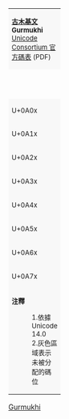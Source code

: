 {| class="wikitable nounderlines" style="border-collapse:collapse;background:#FFFFFF;font-size:large;text-align:center"
| colspan="17" style="background:#F8F8F8;font-size:small" | '''[[古木基文 (Unicode區段)|古木基文]]'''<br />'''Gurmukhi'''{{ref label|U0A00_as_of_Unicode_version|1}}{{ref label|U0A00_grey|2}}<br />[https://www.unicode.org/charts/PDF/U0A00.pdf Unicode Consortium 官方碼表] (PDF)
|- style="background:#F8F8F8;font-size:small"
| style="width:45pt" | &nbsp; || style="width:20pt"  | 0 || style="width:20pt"  | 1 || style="width:20pt"  | 2 || style="width:20pt"  | 3 || style="width:20pt"  | 4 || style="width:20pt"  | 5 || style="width:20pt"  | 6 || style="width:20pt"  | 7 || style="width:20pt"  | 8 || style="width:20pt"  | 9 || style="width:20pt"  | A || style="width:20pt"  | B || style="width:20pt"  | C || style="width:20pt"  | D || style="width:20pt"  | E || style="width:20pt"  | F
|-
| style="background:#F8F8F8;font-size:small" | U+0A0x
| title="Reserved" style="background-color:#CCCCCC;" |  
| title="U+0A01: GURMUKHI SIGN ADAK BINDI" | &#x0A01;
| title="U+0A02: GURMUKHI SIGN BINDI" | &#x0A02;
| title="U+0A03: GURMUKHI SIGN VISARGA" | &#x0A03;
| title="Reserved" style="background-color:#CCCCCC;" |  
| title="U+0A05: GURMUKHI LETTER A" | &#x0A05;
| title="U+0A06: GURMUKHI LETTER AA" | &#x0A06;
| title="U+0A07: GURMUKHI LETTER I" | &#x0A07;
| title="U+0A08: GURMUKHI LETTER II" | &#x0A08;
| title="U+0A09: GURMUKHI LETTER U" | &#x0A09;
| title="U+0A0A: GURMUKHI LETTER UU" | &#x0A0A;
| title="Reserved" style="background-color:#CCCCCC;" |  
| title="Reserved" style="background-color:#CCCCCC;" |  
| title="Reserved" style="background-color:#CCCCCC;" |  
| title="Reserved" style="background-color:#CCCCCC;" |  
| title="U+0A0F: GURMUKHI LETTER EE" | &#x0A0F;
|-
| style="background:#F8F8F8;font-size:small" | U+0A1x
| title="U+0A10: GURMUKHI LETTER AI" | &#x0A10;
| title="Reserved" style="background-color:#CCCCCC;" |  
| title="Reserved" style="background-color:#CCCCCC;" |  
| title="U+0A13: GURMUKHI LETTER OO" | &#x0A13;
| title="U+0A14: GURMUKHI LETTER AU" | &#x0A14;
| title="U+0A15: GURMUKHI LETTER KA" | &#x0A15;
| title="U+0A16: GURMUKHI LETTER KHA" | &#x0A16;
| title="U+0A17: GURMUKHI LETTER GA" | &#x0A17;
| title="U+0A18: GURMUKHI LETTER GHA" | &#x0A18;
| title="U+0A19: GURMUKHI LETTER NGA" | &#x0A19;
| title="U+0A1A: GURMUKHI LETTER CA" | &#x0A1A;
| title="U+0A1B: GURMUKHI LETTER CHA" | &#x0A1B;
| title="U+0A1C: GURMUKHI LETTER JA" | &#x0A1C;
| title="U+0A1D: GURMUKHI LETTER JHA" | &#x0A1D;
| title="U+0A1E: GURMUKHI LETTER NYA" | &#x0A1E;
| title="U+0A1F: GURMUKHI LETTER TTA" | &#x0A1F;
|-
| style="background:#F8F8F8;font-size:small" | U+0A2x
| title="U+0A20: GURMUKHI LETTER TTHA" | &#x0A20;
| title="U+0A21: GURMUKHI LETTER DDA" | &#x0A21;
| title="U+0A22: GURMUKHI LETTER DDHA" | &#x0A22;
| title="U+0A23: GURMUKHI LETTER NNA" | &#x0A23;
| title="U+0A24: GURMUKHI LETTER TA" | &#x0A24;
| title="U+0A25: GURMUKHI LETTER THA" | &#x0A25;
| title="U+0A26: GURMUKHI LETTER DA" | &#x0A26;
| title="U+0A27: GURMUKHI LETTER DHA" | &#x0A27;
| title="U+0A28: GURMUKHI LETTER NA" | &#x0A28;
| title="Reserved" style="background-color:#CCCCCC;" |  
| title="U+0A2A: GURMUKHI LETTER PA" | &#x0A2A;
| title="U+0A2B: GURMUKHI LETTER PHA" | &#x0A2B;
| title="U+0A2C: GURMUKHI LETTER BA" | &#x0A2C;
| title="U+0A2D: GURMUKHI LETTER BHA" | &#x0A2D;
| title="U+0A2E: GURMUKHI LETTER MA" | &#x0A2E;
| title="U+0A2F: GURMUKHI LETTER YA" | &#x0A2F;
|-
| style="background:#F8F8F8;font-size:small" | U+0A3x
| title="U+0A30: GURMUKHI LETTER RA" | &#x0A30;
| title="Reserved" style="background-color:#CCCCCC;" |  
| title="U+0A32: GURMUKHI LETTER LA" | &#x0A32;
| title="U+0A33: GURMUKHI LETTER LLA" | &#x0A33;
| title="Reserved" style="background-color:#CCCCCC;" |  
| title="U+0A35: GURMUKHI LETTER VA" | &#x0A35;
| title="U+0A36: GURMUKHI LETTER SHA" | &#x0A36;
| title="Reserved" style="background-color:#CCCCCC;" |  
| title="U+0A38: GURMUKHI LETTER SA" | &#x0A38;
| title="U+0A39: GURMUKHI LETTER HA" | &#x0A39;
| title="Reserved" style="background-color:#CCCCCC;" |  
| title="Reserved" style="background-color:#CCCCCC;" |  
| title="U+0A3C: GURMUKHI SIGN NUKTA" | &#x0A3C;
| title="Reserved" style="background-color:#CCCCCC;" |  
| title="U+0A3E: GURMUKHI VOWEL SIGN AA" | &#x0A3E;
| title="U+0A3F: GURMUKHI VOWEL SIGN I" | &#x0A3F;
|-
| style="background:#F8F8F8;font-size:small" | U+0A4x
| title="U+0A40: GURMUKHI VOWEL SIGN II" | &#x0A40;
| title="U+0A41: GURMUKHI VOWEL SIGN U" | &#x0A41;
| title="U+0A42: GURMUKHI VOWEL SIGN UU" | &#x0A42;
| title="Reserved" style="background-color:#CCCCCC;" |  
| title="Reserved" style="background-color:#CCCCCC;" |  
| title="Reserved" style="background-color:#CCCCCC;" |  
| title="Reserved" style="background-color:#CCCCCC;" |  
| title="U+0A47: GURMUKHI VOWEL SIGN EE" | &#x0A47;
| title="U+0A48: GURMUKHI VOWEL SIGN AI" | &#x0A48;
| title="Reserved" style="background-color:#CCCCCC;" |  
| title="Reserved" style="background-color:#CCCCCC;" |  
| title="U+0A4B: GURMUKHI VOWEL SIGN OO" | &#x0A4B;
| title="U+0A4C: GURMUKHI VOWEL SIGN AU" | &#x0A4C;
| title="U+0A4D: GURMUKHI SIGN VIRAMA" | &#x0A4D;
| title="Reserved" style="background-color:#CCCCCC;" |  
| title="Reserved" style="background-color:#CCCCCC;" |  
|-
| style="background:#F8F8F8;font-size:small" | U+0A5x
| title="Reserved" style="background-color:#CCCCCC;" |  
| title="U+0A51: GURMUKHI SIGN UDAAT" | &#x0A51;
| title="Reserved" style="background-color:#CCCCCC;" |  
| title="Reserved" style="background-color:#CCCCCC;" |  
| title="Reserved" style="background-color:#CCCCCC;" |  
| title="Reserved" style="background-color:#CCCCCC;" |  
| title="Reserved" style="background-color:#CCCCCC;" |  
| title="Reserved" style="background-color:#CCCCCC;" |  
| title="Reserved" style="background-color:#CCCCCC;" |  
| title="U+0A59: GURMUKHI LETTER KHHA" | &#x0A59;
| title="U+0A5A: GURMUKHI LETTER GHHA" | &#x0A5A;
| title="U+0A5B: GURMUKHI LETTER ZA" | &#x0A5B;
| title="U+0A5C: GURMUKHI LETTER RRA" | &#x0A5C;
| title="Reserved" style="background-color:#CCCCCC;" |  
| title="U+0A5E: GURMUKHI LETTER FA" | &#x0A5E;
| title="Reserved" style="background-color:#CCCCCC;" |  
|-
| style="background:#F8F8F8;font-size:small" | U+0A6x
| title="Reserved" style="background-color:#CCCCCC;" |  
| title="Reserved" style="background-color:#CCCCCC;" |  
| title="Reserved" style="background-color:#CCCCCC;" |  
| title="Reserved" style="background-color:#CCCCCC;" |  
| title="Reserved" style="background-color:#CCCCCC;" |  
| title="Reserved" style="background-color:#CCCCCC;" |  
| title="U+0A66: GURMUKHI DIGIT ZERO" | &#x0A66;
| title="U+0A67: GURMUKHI DIGIT ONE" | &#x0A67;
| title="U+0A68: GURMUKHI DIGIT TWO" | &#x0A68;
| title="U+0A69: GURMUKHI DIGIT THREE" | &#x0A69;
| title="U+0A6A: GURMUKHI DIGIT FOUR" | &#x0A6A;
| title="U+0A6B: GURMUKHI DIGIT FIVE" | &#x0A6B;
| title="U+0A6C: GURMUKHI DIGIT SIX" | &#x0A6C;
| title="U+0A6D: GURMUKHI DIGIT SEVEN" | &#x0A6D;
| title="U+0A6E: GURMUKHI DIGIT EIGHT" | &#x0A6E;
| title="U+0A6F: GURMUKHI DIGIT NINE" | &#x0A6F;
|-
| style="background:#F8F8F8;font-size:small" | U+0A7x
| title="U+0A70: GURMUKHI TIPPI" | &#x0A70;
| title="U+0A71: GURMUKHI ADDAK" | &#x0A71;
| title="U+0A72: GURMUKHI IRI" | &#x0A72;
| title="U+0A73: GURMUKHI URA" | &#x0A73;
| title="U+0A74: GURMUKHI EK ONKAR" | &#x0A74;
| title="U+0A75: GURMUKHI SIGN YAKASH" | &#x0A75;
| title="U+0A76: GURMUKHI ABBREVIATION SIGN" | &#x0A76;
| title="Reserved" style="background-color:#CCCCCC;" |  
| title="Reserved" style="background-color:#CCCCCC;" |  
| title="Reserved" style="background-color:#CCCCCC;" |  
| title="Reserved" style="background-color:#CCCCCC;" |  
| title="Reserved" style="background-color:#CCCCCC;" |  
| title="Reserved" style="background-color:#CCCCCC;" |  
| title="Reserved" style="background-color:#CCCCCC;" |  
| title="Reserved" style="background-color:#CCCCCC;" |  
| title="Reserved" style="background-color:#CCCCCC;" |  
|-
| colspan="17" style="background:#F8F8F8;font-size:small;text-align:left" | '''注釋'''
:1.{{note|U0A00_as_of_Unicode_version}}依據 Unicode 14.0
:2.{{note|U0A00_grey}}灰色區域表示未被分配的碼位
|}<noinclude>
[[Category:Unicode模板|Gurmukhi]]
{{Documentation|Template:Unicode chart/block documentation}}
</noinclude>
